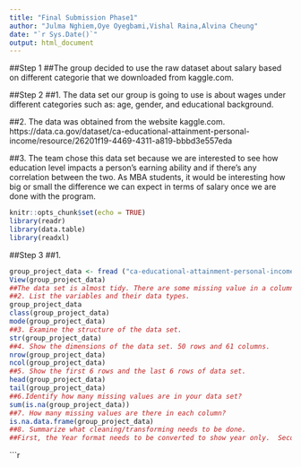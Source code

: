 ```yaml
---
title: "Final Submission Phase1"
author: "Julma Nghiem,Oye Oyegbami,Vishal Raina,Alvina Cheung"
date: "`r Sys.Date()`"
output: html_document
---
```

##Step 1
##The group decided to use the raw dataset about salary based on different categorie that we downloaded from kaggle.com. 

##Step 2
##1. The data set our group is going to use is about wages under different categories such as: age, gender, and educational background. 

##2. The data was obtained from the website kaggle.com.  https://data.ca.gov/dataset/ca-educational-attainment-personal-income/resource/26201f19-4469-4311-a819-bbbd3e557eda

##3. The team chose this data set because we are interested to see how education level impacts a person's earning ability and if there’s any correlation between the two. As MBA students, it would be interesting how big or small the difference we can expect in terms of salary once we are done with the program. 

```r
knitr::opts_chunk$set(echo = TRUE)
library(readr)
library(data.table)
library(readxl)
```

##Step 3
##1. 

```r
group_project_data <- fread ("ca-educational-attainment-personal-income-2008-2014.csv") 
View(group_project_data)
##The data set is almost tidy. There are some missing value in a column. Also, the format of the column includes date and time. It can be transformed to year only.   
##2. List the variables and their data types.
group_project_data
class(group_project_data)
mode(group_project_data)
##3. Examine the structure of the data set.
str(group_project_data)
##4. Show the dimensions of the data set. 50 rows and 61 columns. 
nrow(group_project_data)
ncol(group_project_data)
##5. Show the first 6 rows and the last 6 rows of data set. 
head(group_project_data)
tail(group_project_data)
##6.Identify how many missing values are in your data set?
sum(is.na(group_project_data)) 
##7. How many missing values are there in each column?
is.na.data.frame(group_project_data)
##8. Summarize what cleaning/transforming needs to be done. 
##First, the Year format needs to be converted to show year only.  Second, the data will be sorted based on the team's interest (for example: by Educational Attainment, by Gender, by Age, and by Personal Income).  Another column can also be created to combine the previously mentioned attributes. 

```

```r


